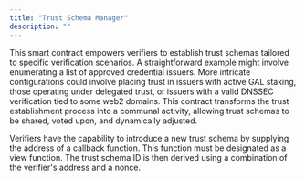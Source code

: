 ```yaml
---
title: "Trust Schema Manager"
description: ""
---
```


This smart contract empowers verifiers to establish trust schemas tailored to specific verification scenarios. A straightforward example might involve enumerating a list of approved credential issuers. More intricate configurations could involve placing trust in issuers with active GAL staking, those operating under delegated trust, or issuers with a valid DNSSEC verification tied to some web2 domains. This contract transforms the trust establishment process into a communal activity, allowing trust schemas to be shared, voted upon, and dynamically adjusted.

Verifiers have the capability to introduce a new trust schema by supplying the address of a callback function. This function must be designated as a view function. The trust schema ID is then derived using a combination of the verifier's address and a nonce.
